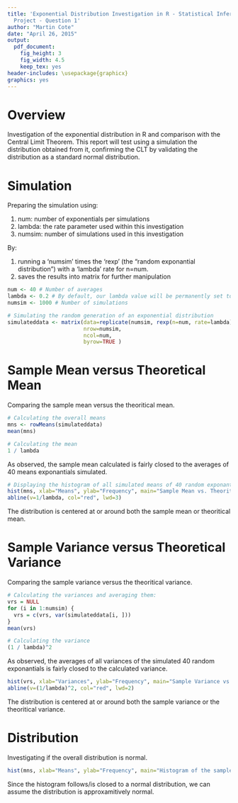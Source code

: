 ```yaml
---
title: 'Exponential Distribution Investigation in R - Statistical Inference: Course
  Project - Question 1'
author: "Martin Cote"
date: "April 26, 2015"
output:
  pdf_document:
    fig_height: 3
    fig_width: 4.5
    keep_tex: yes
header-includes: \usepackage{graphicx}
graphics: yes
---
```


# Overview
Investigation of the exponential distribution in R and comparison with the Central Limit Theorem.  This report will test using a simulation the distribution obtained from it, confirming the CLT by validating the distribution as a standard normal distribution.

# Simulation
Preparing the simulation using:

1. num: number of exponentials per simulations
2. lambda: the rate parameter used within this investigation
3. numsim: number of simulations used in this investigation

By:

1. running a 'numsim' times the 'rexp' (the "random exponantial distribution") with a 'lambda' rate for n=num.
2. saves the results into matrix for further manipulation

```r
num <- 40 # Number of averages
lambda <- 0.2 # By default, our lambda value will be permanently set to 0.2
numsim <- 1000 # Number of simulations

# Simulating the random generation of an exponential distribution
simulateddata <- matrix(data=replicate(numsim, rexp(n=num, rate=lambda)),
                        nrow=numsim,
                        ncol=num,
                        byrow=TRUE )

```

# Sample Mean versus Theoretical Mean
Comparing the sample mean versus the theoritical mean.

```r
# Calculating the overall means
mns <- rowMeans(simulateddata)
mean(mns)

# Calculating the mean
1 / lambda

```

As observed, the sample mean calculated is fairly closed to the averages of 40 means exponantials simulated.

```r
# Displaying the histogram of all simulated means of 40 random exponantials
hist(mns, xlab="Means", ylab="Frequency", main="Sample Mean vs. Theoritical Mean")
abline(v=1/lambda, col="red", lwd=3)

```

The distribution is centered at or around both the sample mean or theoritical mean.

# Sample Variance versus Theoretical Variance
Comparing the sample variance versus the theoritical variance.

```r
# Calculating the variances and averaging them:
vrs = NULL
for (i in 1:numsim) {
  vrs = c(vrs, var(simulateddata[i, ]))
}
mean(vrs)

# Calculating the variance
(1 / lambda)^2

```

As observed, the averages of all variances of the simulated 40 random exponantials is fairly closed to the calculated variance.

```r
hist(vrs, xlab="Variances", ylab="Frequency", main="Sample Variance vs. Theoritical Variance")
abline(v=(1/lambda)^2, col="red", lwd=2)

```

The distribution is centered at or around both the sample variance or the theoritical variance.


# Distribution
Investigating if the overall distribution is normal.

```r

hist(mns, xlab="Means", ylab="Frequency", main="Histogram of the sample means")

```

Since the histogram follows/is closed to a normal distribution, we can assume the distribution is approxamitively normal.
